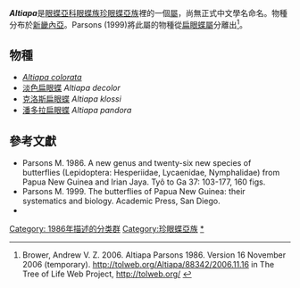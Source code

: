 {{NoteTA|G1=Butterfly}}
{{Italic title}}
{{Automatic Taxobox
| taxon = Altiapa
| authority = Parsons, 1986
| type_species = [[淡色扁眼蝶|淡色扁眼蝶]]<br />''Platypthima decolor''
| type_species_authority = Rothschild & Jordan, 1905
| subdivision_ranks = 物種
| subdivision = 共4種，詳見正文。
| synonyms =
}}

'''''Altiapa'''''是[[眼蝶亞科|眼蝶亞科]][[眼蝶族|眼蝶族]][[珍眼蝶亞族|珍眼蝶亞族]]裡的一個[[屬|屬]]，尚無正式中文學名命名。物種分布於[[新畿內亞|新畿內亞]]。Parsons (1999)將此屬的物種從[[扁眼蝶屬|扁眼蝶屬]]分離出<ref>Brower, Andrew V. Z. 2006. Altiapa Parsons 1986. Version 16 November 2006 (temporary). http://tolweb.org/Altiapa/88342/2006.11.16 {{Wayback|url=http://tolweb.org/Altiapa/88342/2006.11.16 |date=20160402072735 }} in The Tree of Life Web Project, http://tolweb.org/ {{Wayback|url=http://tolweb.org/ |date=20110515100516 }}</ref>。

== 物種 ==
* ''[[Altiapa_colorata|Altiapa colorata]]''
* [[淡色扁眼蝶|淡色扁眼蝶]] ''Altiapa decolor''
* [[克洛斯扁眼蝶|克洛斯扁眼蝶]] ''Altiapa klossi''
* [[潘多拉扁眼蝶|潘多拉扁眼蝶]] ''Altiapa pandora''

== 參考文獻 ==
<references/>
* Parsons M. 1986. A new genus and twenty-six new species of butterflies (Lepidoptera: Hesperiidae, Lycaenidae, Nymphalidae) from Papua New Guinea and Irian Jaya. Tyô to Ga 37: 103-177, 160 figs.
* Parsons M. 1999. The butterflies of Papua New Guinea: their systematics and biology. Academic Press, San Diego.
* {{Cite book | author = 寿建新 周尧 李宇飞 | title = 世界蝴蝶分類名錄 | location = 中國 | publisher = 陝西科學技術出版社 | date = 2006-04-01 | ISBN = 9787536936768 | language= zh-hans }}

{{Commons category|Altiapa}}

{{眼蝶亞科}}

{{taxonbar}}
[[Category:_1986年描述的分类群|Category: 1986年描述的分类群]]
[[Category:珍眼蝶亞族|Category:珍眼蝶亞族]]
[[Category:Altiapa|*]]